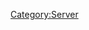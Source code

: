 {{Servercat
| server_banner = Shootorando_server_banner.png
| jpname = ショートランド泊地
| kana = ショートランドはくち
| romaji = Shootorando Hakuchi
| engname = Shortland Anchorage
| location = Shortland Islands, Solomon Islands
| seas = Solomon Sea, New Georgia Sound, Pacific Ocean
| launchdate = 30 Aug 2013
| IPaddr = 125.6.189.7
| httpd = 
| xpoweredby = 
| ICMP = 
| TCP = 
| inetnum = 125.6.0.0 - 125.6.255.255203.104.192.0 - 203.104.223.255
| netname = 
| descr0 =
| descr1 = 
| country = 
| org = 
| admin-c = 
| tech-c = 
| mnt-by = 
| mnt-routes = 
| mnt-lower = 
| mnt-irt = 
| status = 
| remarks0 = To report network abuse, please contact mnt-irt
| remarks1 = For troubleshooting, please contact tech-c and admin-c
| remarks2 = Report invalid contact via www.apnic.net/invalidcontact
| last-modified0 = 
| source = 
| address = 
| email = 
| abuse = 
| admin-c = 
| tech-c = 
| auth = 
| mnt-by = 
| last-modified1 = 
| organisation = 
| org-name = 
| address0 = 22nd Fl., Toranomon Hills Mori Tower, 1-23-1 Toranomon, Minato-ku, Tokyo
| address1 = 
| phone = +81-3-5155-0111
| fax-no = 
| mnt-ref = 
| mnt-by = 
| last-modified2 = 
| source = 
| role = 
| nic-hd = 
| abuse = 
| notify = 
| last-modified3 = 
| wikipediaref = [[wikipedia:Shortland_Islands|Wikipedia's entry on Shortland Islands]]
| Notes = ''No note(s) included''
== Related server notices via developer tweets ==
===[[Spring 2016 Event]] connectivity issues===
{{MultiTweet
|MultiTweetID = Notices1305
|color = #ace
|title = Server notices

|link01 = https://twitter.com/KanColle_STAFF/status/730930644268683265
|JP01 = 【ショートランド泊地所属の提督の皆さんへ】
現在「ショートランド泊地」サーバとの接続に通信障害が発生しています。大変申し訳ありません、復旧作業を急いでいます。
|EN01 = &nbsp;
|TL01 = 

|link02 = https://twitter.com/KanColle_STAFF/status/730935795779964929
|JP02 = 【ショートランド泊地所属の提督の皆さんへ】
「ショートランド泊地」サーバとの接続に発生してた通信障害、復旧に成功しました。このタイミングでご迷惑お掛けして、申し訳ありませんでした。ご接続、可能です！
|EN02 = &nbsp;
|TL02 = 
}}
=== July 26th 2016 server re-opening to new admirals ===
[[File:2016-07-26_server_list.png|thumb]]
* On the 26th of July 2016, this server, along with a select few other servers were open to new entrants into KanColle. Please click on [Expand] to the right to see more information.<br>

<div class="mw-collapsible mw-collapsed">
* The following servers were made accessible to new players: [[:Category:Shootorando|Shortland Anchorage]], [[:Category:Buin|Buin Naval Base]], [[:Category:Tauitaui|Tawi-Tawi Anchorage]], [[:Category:Parao|Palau Anchorage]], [[:Category:Brunei|Brunei Anchorage]] and [[:Category:Hitokappu Bay|Hitokappu Bay Anchorage]].
* In addition to the opening of the following servers, the following related tweets addressing to new players are as follows:
{{MultiTweet
|MultiTweetID = Notices2607
|color = #ace
|title = Server notices 

|link01 = https://twitter.com/KanColle_STAFF/status/755562684200783876
|JP01 = 現在「艦これ」稼働サーバ群の着任枠が全て上限に達し、新規着任が不可能な状態となっています。新規着任を希望される皆さん、お待たせして申し訳ありません。各サーバ群着任枠の整備＆拡張を進め、今夏なるべく早いタイミングの新規着任再開放に努めます。
|EN01 = Currently the 「Kancolle」 servers are full, it is not possible to accept new entrants. To the brimming new admirals, we have to apologise and ask you to wait. We are looking into server expansion, it is possible that early into this summer we will be re-opening to the new entrants.
|TL01 = Rough: [[User:Admiral Mikado|Admiral Mikado]]<br> Rough: [[User:Crazy teitoku|Crazy teitoku]]

|link02 = https://twitter.com/KanColle_STAFF/status/757373825801555969
|JP02 = 現在「艦これ」稼働サーバ群の着任枠が全て上限に達し、新規着任が不可能な状態となっています。新規着任を希望される皆さん、お待たせして申し訳ありません。各サーバ群着任枠の整備＆拡張を進めています。明日【7/26(火)】より、新規着任開放を再開する予定です。
|EN02 = ''Servers are full. No new players. Planned to allow new players again tomorrow.''
|TL02 = Rough: [[User:Nanamin|Nanamin]]

|link03 = https://twitter.com/KanColle_STAFF/status/757737809360719872
|JP03 = 本日【7/26(火) 17:00】以降より、新規着任サーバ開放を再開予定です。新規着任を希望されている皆さん、大変お待たせ致しました！同開放時刻以降、ユーザー登録後に着任開放中の任意の「艦これ」サーバ群にご接続頂くことで、新規着任が可能となります。
|EN03 = As of tonight 【July/26th(Tuesday) 17:00hrs】on wards, a server will be re-opened for new applicants. To the brimming new admirals, thanks so much for waiting! After the server has been re-opened make sure to enlist username and click on a 「Kancolle」 server.
|TL03 = Rough: [[User:Admiral Mikado|Admiral Mikado]]<br> Rough: [[User:Crazy teitoku|Crazy teitoku]]

|link04 = https://twitter.com/KanColle_STAFF/status/757849439465672704
|JP04 = 複数サーバ群を投入した新規着任サーバ開放、本日【7/26(火) 17:00】より再開いたしました！新規着任を希望される皆さん、ユーザー登録後「艦これ」にご接続ください。ようこそ「艦これ」と「艦娘」の世界へ。皆さんの提督着任を歓迎いたします！
|EN04 = Currently the servers has been re-opened to new entrants as of 【July/26th(Tuesday) 17:00hrs】on wards! To the brimming new Admirals, please choose 「Kancolle」 after logging in username. Welcome to the world of 「Kancolle」and 「Kanmusume」. We welcome every admiral!
|TL04 = Rough: [[User:Rephira|Rephira]]<br> Rough: [[User:Crazy teitoku|Crazy teitoku]]
}}
</div>
{{clear}}

===[[Thread:471789|19th August 2016: server re-opening to new admirals]]===
On the [[Thread:471789|19th of August 2016]] during [[Summer 2016 Event]], the following servers were made available to new admirals: [[:Category:Rabauru|Rabaul Naval Base]], [[:Category:Shootorando|Shortland Anchorage]], [[:Category:Buin|Buin Naval Base]], and [[:Category:Tauitaui|Tawi-Tawi Anchorage]].
{{MultiTweet
|MultiTweetID = Notices1908
|color = #ace
|title = Server notices

|link01 = https://twitter.com/KanColle_STAFF/status/765709494374367232
|JP01 = 【新規着任サーバ開放】を、強化拡充したサーバ群を中心に、今週【8/19(金)】より再開させて頂く予定です。現在各サーバ群の再開放準備を進めています。「艦これ」に新規着任を希望される皆さん、もう少しだけお待ち頂けますと幸いです。どうぞよろしくお願い致します！
|EN01 = ''New players will be able to join from August 19th since servers will be open again on that date''
|TL01 = Rough: [[User:Shinhwalee|Shinhwalee]]

|link02 = https://twitter.com/KanColle_STAFF/status/766431985195622403
|JP02 = マルキューサンマル。提督の皆さん、おはようございます！<br> 今日は、金曜日！八月三回目の金曜日です。本日は新規着任サーバ開放と、サービスをとめない形での小さなアップデートを予定しています。本日も金曜カレーで元気を補給して、頑張ってまいりましょう！
|EN02 = 0930. Good morning, Admirals!<br>
Today is Friday! The third Friday for August. ''server re-opening and small live update.''
|TL02 = Rough: [[User:Rephira|Rephira]]<br> Rough: [[User:Crazy teitoku|Crazy teitoku]]

|link03 = https://twitter.com/KanColle_STAFF/status/766433545388642305
|JP03 = 本日【8/19(金) 17:30】より、【新規着任サーバ開放】を再開する予定です。「艦これ」に新規着任希望の方は、登録後同時刻以降に「艦これ」にご接続ください。どうぞよろしくお願い致します！
|EN03 = ''Basically from 19th of August (Friday) at 17:30 hrs onwards, [[Servers|servers]] will be re-opened to new entrants. For those brimming players, make sure to register, etc. Look forward to it, etc''
|TL03 = Rough: [[User:Shinhwalee|Shinhwalee]]<br> Rough: [[User:Crazy teitoku|Crazy teitoku]]

|link04 = https://twitter.com/KanColle_STAFF/status/766540592004210691
|JP04 = 本日この後サービスをとめない形で「艦これ」各稼働サーバ群に小さなアップデートを順次実施してまいります。【17:15】までに全サーバ作業完了見込みです。 【新規着任サーバ開放】は、【17:30】より開始予定です。
|EN04 = Starting now, we will be running a live update for all KanColle servers. We expect that the work will be complete by 1715. New users will be able to join beginning 1730.
|TL04 = [[User:Rephira|Rephira]]

|link05 = http://twitter.com/KanColle_STAFF/status/766547303402385408
|JP05 = 本日この後、【17:30】より【新規着任サーバ開放】を再開致します。新規着任希望の方は「艦これ」登録後、【17:30】以降PCブラウザにて「艦これ」にご接続ください。<br>※事前にお使いのブラウザのキャッシュをクリア&amp;PCの時刻設定の確認をして頂くとスムーズな着任が可能です。
|EN05 = ''Basically, New admirals can enlist themselves into the world of KC, i.e. new faces can register to play.''
|TL05 = Rough [[User:Crazy teitoku|Crazy teitoku]]

|link06 = http://twitter.com/KanColle_STAFF/status/766554147571105792
|JP06 = 【新規着任サーバ開放】を再開しました！　新規着任希望の方は「艦これ」登録後、PCブラウザにて「艦これ」にご接続ください。※現在夏イベ2016を作戦展開中ですが、新規着任した提督方はいきなり夏イベ作戦海域に突入せず、通常海域で十分な艦隊戦力の練成に注力頂けますと幸いです。
|EN06 = ''Servers has been reopened! for the newly registered admirals, please make sure to press [KanColle] via PC browser. ※Currently we're in the middle of [[Summer 2016 Event]]. For those new Admirals wishing to participate in this operation, it is best to focus on normal operations.''
|TL06 = Rough: [[User:Nicky008|Nicky008]]<br> Rough [[User:Crazy teitoku|Crazy teitoku]]
}}

{{{!}} class="mw-collapsible mw-collapsed wikitable"
! Click to reveal tweet by _yaya_yaya (contains rather large image)
{{!}}-
{{!}}{{Tweet
|poster = [https://twitter.com/_yaya_yaya 夜々　やや]
|link = https://twitter.com/_yaya_yaya/status/766552911258103809
|JP = 解放鯖<br>https://pbs.twimg.com/media/CqNXzSBUkAAa5CY.jpg
}}
{{!}}-
{{!}}{{Tweet
|poster = [https://twitter.com/_yaya_yaya 夜々　やや]
|link = https://twitter.com/_yaya_yaya/status/766553011732656128
|JP = ラバウル空きすぎやろ
}}
{{!}}}
{{clear}}

<!-- | senka = 9 -->
}}
[[Category:Server]]